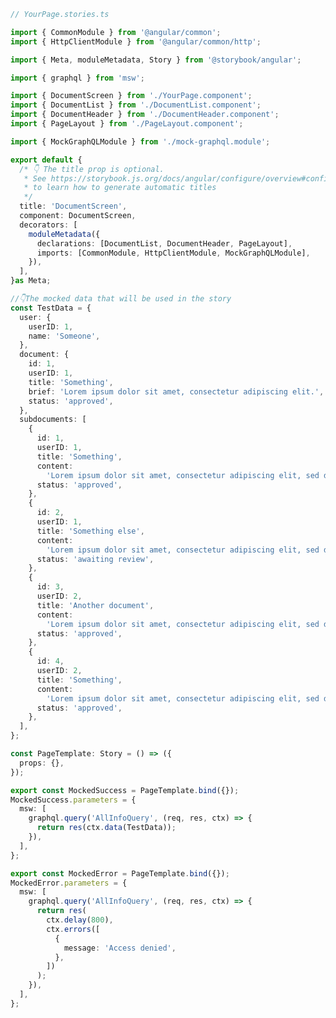 ```ts
// YourPage.stories.ts

import { CommonModule } from '@angular/common';
import { HttpClientModule } from '@angular/common/http';

import { Meta, moduleMetadata, Story } from '@storybook/angular';

import { graphql } from 'msw';

import { DocumentScreen } from './YourPage.component';
import { DocumentList } from './DocumentList.component';
import { DocumentHeader } from './DocumentHeader.component';
import { PageLayout } from './PageLayout.component';

import { MockGraphQLModule } from './mock-graphql.module';

export default {
  /* 👇 The title prop is optional.
   * See https://storybook.js.org/docs/angular/configure/overview#configure-story-loading
   * to learn how to generate automatic titles
   */
  title: 'DocumentScreen',
  component: DocumentScreen,
  decorators: [
    moduleMetadata({
      declarations: [DocumentList, DocumentHeader, PageLayout],
      imports: [CommonModule, HttpClientModule, MockGraphQLModule],
    }),
  ],
}as Meta;

//👇The mocked data that will be used in the story
const TestData = {
  user: {
    userID: 1,
    name: 'Someone',
  },
  document: {
    id: 1,
    userID: 1,
    title: 'Something',
    brief: 'Lorem ipsum dolor sit amet, consectetur adipiscing elit.',
    status: 'approved',
  },
  subdocuments: [
    {
      id: 1,
      userID: 1,
      title: 'Something',
      content:
        'Lorem ipsum dolor sit amet, consectetur adipiscing elit, sed do eiusmod tempor incididunt ut labore et dolore magna aliqua.',
      status: 'approved',
    },
    {
      id: 2,
      userID: 1,
      title: 'Something else',
      content:
        'Lorem ipsum dolor sit amet, consectetur adipiscing elit, sed do eiusmod tempor incididunt ut labore et dolore magna aliqua.',
      status: 'awaiting review',
    },
    {
      id: 3,
      userID: 2,
      title: 'Another document',
      content:
        'Lorem ipsum dolor sit amet, consectetur adipiscing elit, sed do eiusmod tempor incididunt ut labore et dolore magna aliqua.',
      status: 'approved',
    },
    {
      id: 4,
      userID: 2,
      title: 'Something',
      content:
        'Lorem ipsum dolor sit amet, consectetur adipiscing elit, sed do eiusmod tempor incididunt ut labore et dolore magna aliqua.',
      status: 'approved',
    },
  ],
};

const PageTemplate: Story = () => ({
  props: {},
});

export const MockedSuccess = PageTemplate.bind({});
MockedSuccess.parameters = {
  msw: [
    graphql.query('AllInfoQuery', (req, res, ctx) => {
      return res(ctx.data(TestData));
    }),
  ],
};

export const MockedError = PageTemplate.bind({});
MockedError.parameters = {
  msw: [
    graphql.query('AllInfoQuery', (req, res, ctx) => {
      return res(
        ctx.delay(800),
        ctx.errors([
          {
            message: 'Access denied',
          },
        ])
      );
    }),
  ],
};
```